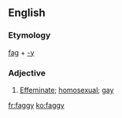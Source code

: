 ==English==

===Etymology===
[[fag]] + [[-y]]

===Adjective===
{{en-adj|faggier|faggiest}}

# {{pejorative|informal}} [[effeminate|Effeminate]]; [[homosexual]]; [[gay]]

[[fr:faggy]]
[[ko:faggy]]
